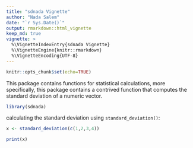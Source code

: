 ```yaml
---
title: "sdnada Vignette"
author: "Nada Salem"
date: "`r Sys.Date()`"
output: rmarkdown::html_vignette
keep_md: true
vignette: >
  %\VignetteIndexEntry{sdnada Vignette}
  %\VignetteEngine{knitr::rmarkdown}
  %\VignetteEncoding{UTF-8}
---
```


```r
knitr::opts_chunk$set(echo=TRUE)
```

This package contains functions for statistical calculations, more specifically, this package contains a contrived function that computes the standard deviation of a numeric vector.

```r

library(sdnada)

```

calculating the standard deviation using `standard_deviation()`:

```r

x <- standard_deviation(c(1,2,3,4))

print(x)

```
